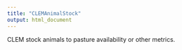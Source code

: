 ```yaml
---
title: "CLEMAnimalStock"
output: html_document
---
```



CLEM stock animals to pasture availability or other metrics.

